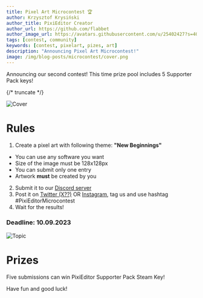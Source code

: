 ```yaml
---
title: Pixel Art Microcontest 🏆
author: Krzysztof Krysiński
author_title: PixiEditor Creator
author_url: https://github.com/flabbet
author_image_url: https://avatars.githubusercontent.com/u/25402427?s=400&v=4
tags: [contest, community]
keywords: [contest, pixelart, pizes, art]
description: "Announcing Pixel Art Microcontest!"
image: /img/blog-posts/microcontest/cover.png
---
```


Announcing our second contest! This time prize pool includes 5 Supporter Pack keys!

{/* truncate */}

<img src="/img/blog-posts/microcontest/cover.png" alt="Cover" />

# Rules

1. Create a pixel art with following theme: **"New Beginnings"**
* You can use any software you want
* Size of the image must be 128x128px
* You can submit only one entry
* Artwork **must** be created by you
2. Submit it to our [Discord server](https://discord.gg/pDXYFkQsnp)
3. Post it on [Twitter (X??)](https://twitter.com/PixiEditor) OR [Instagram](https://www.instagram.com/pixi.editor/), tag us and use hashtag #PixiEditorMicrocontest
4. Wait for the results!

### Deadline: 10.09.2023

<img src="/img/blog-posts/microcontest/topic.png" alt="Topic" />

# Prizes

Five submissions can win PixiEditor Supporter Pack Steam Key!

Have fun and good luck!
